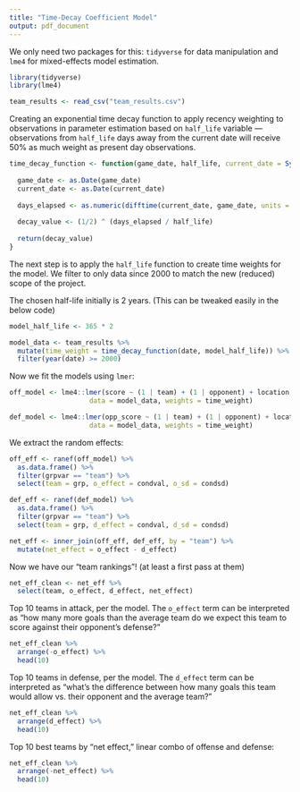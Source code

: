 ```yaml
---
title: "Time-Decay Coefficient Model"
output: pdf_document
---
```


We only need two packages for this: `tidyverse` for data manipulation and `lme4` for mixed-effects model estimation. 

```r
library(tidyverse)
library(lme4)

team_results <- read_csv("team_results.csv")
```

Creating an exponential time decay function to apply recency weighting to observations in parameter estimation based on `half_life` variable — observations from `half_life` days away from the current date will receive 50% as much weight as present day observations. 

```r
time_decay_function <- function(game_date, half_life, current_date = Sys.Date()) {
  
  game_date <- as.Date(game_date)
  current_date <- as.Date(current_date)
  
  days_elapsed <- as.numeric(difftime(current_date, game_date, units = "days"))
  
  decay_value <- (1/2) ^ (days_elapsed / half_life)
  
  return(decay_value)
}
```

The next step is to apply the `half_life` function to create time weights for the model. We filter to only data since 2000 to match the new (reduced) scope of the project.

The chosen half-life initially is 2 years. (This can be tweaked easily in the below code)

```r
model_half_life <- 365 * 2

model_data <- team_results %>%
  mutate(time_weight = time_decay_function(date, model_half_life)) %>%
  filter(year(date) >= 2000)
```

Now we fit the models using `lmer`:

```r
off_model <- lme4::lmer(score ~ (1 | team) + (1 | opponent) + location, 
                    data = model_data, weights = time_weight)

def_model <- lme4::lmer(opp_score ~ (1 | team) + (1 | opponent) + location, 
                    data = model_data, weights = time_weight)
```

We extract the random effects:

```r
off_eff <- ranef(off_model) %>% 
  as.data.frame() %>% 
  filter(grpvar == "team") %>%
  select(team = grp, o_effect = condval, o_sd = condsd)

def_eff <- ranef(def_model) %>% 
  as.data.frame() %>% 
  filter(grpvar == "team") %>%
  select(team = grp, d_effect = condval, d_sd = condsd)

net_eff <- inner_join(off_eff, def_eff, by = "team") %>%
  mutate(net_effect = o_effect - d_effect)
```

Now we have our "team rankings"! (at least a first pass at them)

```r
net_eff_clean <- net_eff %>%
  select(team, o_effect, d_effect, net_effect)
```

Top 10 teams in attack, per the model. The `o_effect` term can be interpreted as "how many more goals than the average team do we expect this team to score against their opponent's defense?"

```r
net_eff_clean %>%
  arrange(-o_effect) %>%
  head(10)
```


Top 10 teams in defense, per the model. The `d_effect` term can be interpreted as "what's the difference between how many goals this team would allow vs. their opponent and the average team?"

```r
net_eff_clean %>%
  arrange(d_effect) %>%
  head(10)
```

Top 10 best teams by "net effect," linear combo of offense and defense:

```r
net_eff_clean %>%
  arrange(-net_effect) %>%
  head(10)
```


